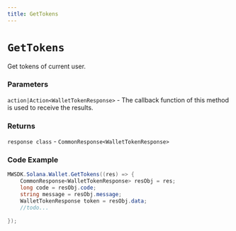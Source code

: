 ```yaml
---
title: GetTokens
---
```


# `GetTokens`

Get tokens of current user.
### Parameters
`action|Action<WalletTokenResponse>` - The callback function of this method is used to receive the results.

### Returns
`response class` - `CommonResponse<WalletTokenResponse>`

### Code Example
```csharp
MWSDK.Solana.Wallet.GetTokens((res) => {
    CommonResponse<WalletTokenResponse> resObj = res;
    long code = resObj.code;
    string message = resObj.message;
    WalletTokenResponse token = resObj.data;
    //todo...
    
});
```